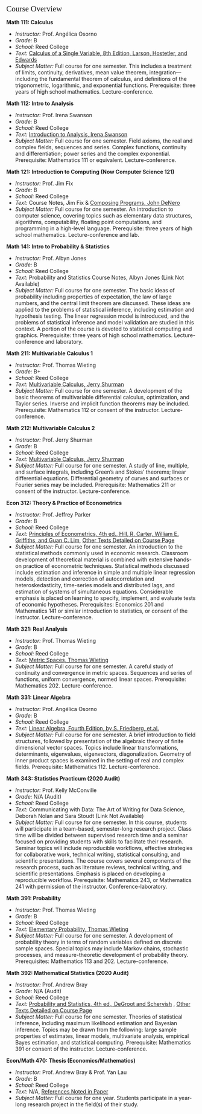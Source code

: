 <span style="font-family:Didot; font-size:1.5em ;"> Course Overview  </span>
<br />

**Math 111: Calculus**

* *Instructor:* Prof. Angélica Osorno
* *Grade:* B
* *School:* Reed College
* *Text:* [Calculus of a Single Variable, 8th Edition, Larson, Hostetler, and Edwards](https://www.amazon.com/Calculus-Single-Variable-Ron-Larson/dp/061850303X)
* *Subject Matter:* Full course for one semester. This includes a treatment of limits, continuity, derivatives, mean value theorem, integration—including the fundamental theorem of calculus, and definitions of the trigonometric, logarithmic, and exponential functions. Prerequisite: three years of high school mathematics. Lecture-conference.

**Math 112: Intro to Analysis**

* *Instructor:* Prof. Irena Swanson
* *Grade:* B
* *School:* Reed College
* *Text:* [Introduction to Analysis, Irena Swanson](https://www.math.purdue.edu/~iswanso/analysis.pdf)
* *Subject Matter:* Full course for one semester. Field axioms, the real and complex fields, sequences and series. Complex functions, continuity and differentiation; power series and the complex exponential. Prerequisite: Mathematics 111 or equivalent. Lecture-conference.

**Math 121: Introduction to Computing (Now Computer Science 121)**

* *Instructor:* Prof. Jim Fix
* *Grade:* B
* *School:* Reed College
* *Text:* Course Notes, Jim Fix & [Composing Programs, John DeNero](www.composingprograms.com)
* *Subject Matter:* Full course for one semester. An introduction to computer science, covering topics such as elementary data structures, algorithms, computability, floating point computations, and programming in a high-level language. Prerequisite: three years of high school mathematics. Lecture-conference and lab.

**Math 141: Intro to Probability & Statistics**

* *Instructor:* Prof. Albyn Jones
* *Grade:* B
* *School:* Reed College
* *Text:* Probability and Statistics Course Notes, Albyn Jones (Link Not Available)
* *Subject Matter:* Full course for one semester. The basic ideas of probability including properties of expectation, the law of large numbers, and the central limit theorem are discussed. These ideas are applied to the problems of statistical inference, including estimation and hypothesis testing. The linear regression model is introduced, and the problems of statistical inference and model validation are studied in this context. A portion of the course is devoted to statistical computing and graphics. Prerequisite: three years of high school mathematics. Lecture-conference and laboratory.

**Math 211: Multivariable Calculus 1**

* *Instructor:* Prof. Thomas Wieting
* *Grade:* B+
* *School:* Reed College
* *Text:* [Multivariable Calculus, Jerry Shurman](http://www.professores.uff.br/diomarcesarlobao/wp-content/uploads/sites/85/2017/09/Multi_calculus_BOOK.pdf)
* *Subject Matter:* Full course for one semester. A development of the basic theorems of multivariable differential calculus, optimization, and Taylor series. Inverse and implicit function theorems may be included. Prerequisite: Mathematics 112 or consent of the instructor. Lecture-conference.

**Math 212: Multivariable Calculus 2**

* *Instructor:* Prof. Jerry Shurman
* *Grade:* B
* *School:* Reed College
* *Text:* [Multivariable Calculus, Jerry Shurman](http://www.professores.uff.br/diomarcesarlobao/wp-content/uploads/sites/85/2017/09/Multi_calculus_BOOK.pdf)
* *Subject Matter:* Full course for one semester. A study of line, multiple, and surface integrals, including Green’s and Stokes’ theorems; linear differential equations. Differential geometry of curves and surfaces or Fourier series may be included. Prerequisite: Mathematics 211 or consent of the instructor. Lecture-conference.

**Econ 312: Theory & Practice of Econometrics**

* *Instructor:* Prof. Jeffrey Parker
* *Grade:* B
* *School:* Reed College
* *Text:* [Principles of Econometrics, 4th ed.,  Hill, R. Carter, William E. Griffiths, and Guan C. Lim](https://www.amazon.com/Principles-Econometrics-fourth-Griffiths-William/dp/B00BUW296K), [Other Texts Detailed on Course Page](https://www.reed.edu/economics/parker/312/readings.html)
* *Subject Matter:* Full course for one semester. An introduction to the statistical methods commonly used in economic research. Classroom development of theoretical material is combined with extensive hands-on practice of econometric techniques. Statistical methods discussed include estimation and inference in simple and multiple linear regression models, detection and correction of autocorrelation and heteroskedasticity, time-series models and distributed lags, and estimation of systems of simultaneous equations. Considerable emphasis is placed on learning to specify, implement, and evaluate tests of economic hypotheses. Prerequisites: Economics 201 and Mathematics 141 or similar introduction to statistics, or consent of the instructor. Lecture-conference.

**Math 321: Real Analysis**

* *Instructor:* Prof. Thomas Wieting
* *Grade:* B
* *School:* Reed College
* *Text:* [Metric Spaces, Thomas Wieting](http://people.reed.edu/~wieting/essays/MetricSpaces.pdf)
* *Subject Matter:* Full course for one semester. A careful study of continuity and convergence in metric spaces. Sequences and series of functions, uniform convergence, normed linear spaces. Prerequisite: Mathematics 202. Lecture-conference. 

**Math 331: Linear Algebra**

* *Instructor:* Prof. Angélica Osorno
* *Grade:* B
* *School:* Reed College
* *Text:* [Linear Algebra, Fourth Edition, by S. Friedberg, et.al.](https://www.amazon.com/Linear-Algebra-4th-Stephen-Friedberg/dp/0130084514)
* *Subject Matter:* Full course for one semester. A brief introduction to field structures, followed by presentation of the algebraic theory of finite dimensional vector spaces. Topics include linear transformations, determinants, eigenvalues, eigenvectors, diagonalization. Geometry of inner product spaces is examined in the setting of real and complex fields. Prerequisite: Mathematics 112. Lecture-conference.

**Math 343: Statistics Practicum (2020 Audit)**

* *Instructor:* Prof. Kelly McConville
* *Grade:* N/A (Audit)
* *School:* Reed College
* *Text:* Communicating with Data: The Art of Writing for Data Science, Deborah Nolan and Sara Stoudt (Link Not Available)
* *Subject Matter:* Full course for one semester. In this course, students will participate in a team-based, semester-long research project. Class time will be divided between supervised research time and a seminar focused on providing students with skills to facilitate their research. Seminar topics will include reproducible workflows, effective strategies for collaborative work, technical writing, statistical consulting, and scientific presentations. The course covers several components of the research process, such as literature reviews, technical writing, and scientific presentations. Emphasis is placed on developing a reproducible workflow. Prerequisite: Mathematics 243, or Mathematics 241 with permission of the instructor. Conference-laboratory.

**Math 391: Probability**

* *Instructor:* Prof. Thomas Wieting
* *Grade:* B
* *School:* Reed College
* *Text:* [Elementary Probability, Thomas Wieting](http://people.reed.edu/~wieting/mathematics391/ElementaryProbability.pdf)
* *Subject Matter:* Full course for one semester. A development of probability theory in terms of random variables defined on discrete sample spaces. Special topics may include Markov chains, stochastic processes, and measure-theoretic development of probability theory. Prerequisites: Mathematics 113 and 202. Lecture-conference.

**Math 392: Mathematical Statistics (2020 Audit)**

* *Instructor:* Prof. Andrew Bray
* *Grade:* N/A (Audit)
* *School:* Reed College 
* *Text:* [Probability and Statistics, 4th ed., DeGroot and Schervish](https://www.amazon.com/Probability-Statistics-4th-Morris-DeGroot/dp/0321500466) , [Other Texts Detailed on Course Page](https://github.com/andrewpbray/math-392/blob/master/syllabus.md)
* *Subject Matter:* Full course for one semester. Theories of statistical inference, including maximum likelihood estimation and Bayesian inference. Topics may be drawn from the following: large sample properties of estimates, linear models, multivariate analysis, empirical Bayes estimation, and statistical computing. Prerequisite: Mathematics 391 or consent of the instructor. Lecture-conference.

**Econ/Math 470: Thesis (Economics/Mathematics)**

* *Instructor:* Prof. Andrew Bray & Prof. Yan Lau
* *Grade:* B
* *School:* Reed College
* *Text:* N/A, [References Noted in Paper](https://github.com/samuelolson/reed-thesis/blob/master/docs/thesis.pdf)
* *Subject Matter:* Full course for one year. Students participate in a year-long research project in the field(s) of their study.